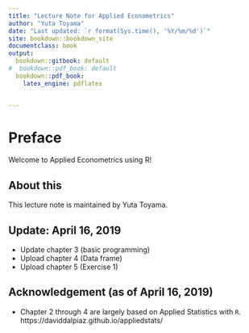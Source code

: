 ```yaml
---
title: "Lecture Note for Applied Econometrics"
author: "Yuta Toyama"
date: "Last updated: `r format(Sys.time(), '%Y/%m/%d')`"
site: bookdown::bookdown_site
documentclass: book
output:
  bookdown::gitbook: default
#  bookdown::pdf_book: default
  bookdown::pdf_book:
    latex_engine: pdflatex


---
```


# Preface

Welcome to Applied Econometrics using R!

<!-- If you need PDF output, uncomment bookdown::pdf_book above in YAML. You will need a LaTeX installation, e.g., https://yihui.name/tinytex/ -->

## About this 

This lecture note is maintained by Yuta Toyama.

## Update: April 16, 2019
* Update chapter 3 (basic programming)
* Upload chapter 4 (Data frame)
* Upload chapter 5 (Exercise 1)

## Acknowledgement (as of April 16, 2019)

- Chapter 2 through 4 are largely based on Applied Statistics with `R`. https://daviddalpiaz.github.io/appliedstats/
